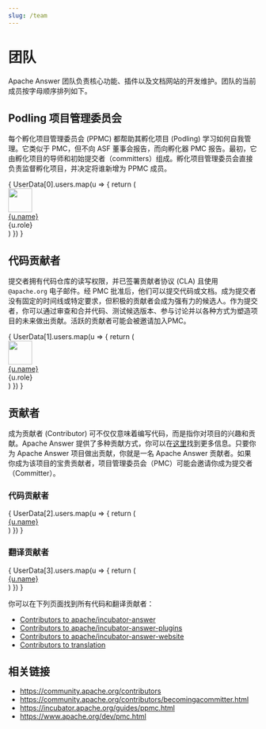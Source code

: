 ```yaml
---
slug: /team
---
```



# 团队

Apache Answer 团队负责核心功能、插件以及文档网站的开发维护。团队的当前成员按字母顺序排列如下。


## Podling 项目管理委员会

每个孵化项目管理委员会 (PPMC) 都帮助其孵化项目 (Podling) 学习如何自我管理。它类似于 PMC，但不向 ASF 董事会报告，而向孵化器 PMC 报告。最初，它由孵化项目的导师和初始提交者（committers）组成。孵化项目管理委员会直接负责监督孵化项目，并决定将谁新增为 PPMC 成员。


<div className="row">
  {
    UserData[0].users.map(u => {
      return (
        <div key={u.name} className="col-xl-3 col-lg-4 col-md-4 col-sm-6 col-12 d-flex mb-4">
            <img src={u.avatar} width="48" height="48" className="rounded me-2 lh-normal" />
            <div>
              <a href={u.github} target="_blank" className="d-block lh-base">{u.name}</a>
              <div className="fs-14 text-secondary">{u.role}</div>
            </div>
        </div>
      )
    })
  }
</div>

## 代码贡献者

提交者拥有代码仓库的读写权限，并已签署贡献者协议 (CLA) 且使用 `@apache.org` 电子邮件。经 PMC 批准后，他们可以提交代码或文档。成为提交者没有固定的时间线或特定要求，但积极的贡献者会成为强有力的候选人。作为提交者，你可以通过审查和合并代码、测试候选版本、参与讨论并以各种方式为塑造项目的未来做出贡献。活跃的贡献者可能会被邀请加入PMC。

<div className="row">
  {
    UserData[1].users.map(u => {
      return (
        <div key={u.name} className="col-xl-3 col-lg-4 col-md-4 col-sm-6 col-12 d-flex mb-4">
            <img src={u.avatar} width="48" height="48" className="rounded me-2 lh-normal" />
            <div>
              <a href={u.github} target="_blank" className="d-block lh-base">{u.name}</a>
              <div className="fs-14 text-secondary">{u.role}</div>
            </div>
        </div>
      )
    })
  }
</div>

## 贡献者

成为贡献者 (Contributor) 可不仅仅意味着编写代码，而是指你对项目的兴趣和贡献。Apache Answer 提供了多种贡献方式，你可以在[这里](/community/contributing)找到更多信息。只要你为 Apache Answer 项目做出贡献，你就是一名 Apache Answer 贡献者。如果你成为该项目的宝贵贡献者，项目管理委员会（PMC）可能会邀请你成为提交者（Committer）。

### 代码贡献者
<div className="row mb-3">
  {
    UserData[2].users.map(u => {
      return (
        <div key={u.name} className="col-xl-3 col-lg-4 col-md-4 col-sm-6 col-12 d-flex mb-1">
          <a href={u.github} target="_blank">{u.name}</a>
        </div>
      )
    })
  }
</div>

### 翻译贡献者

<div className="row mb-3">
  {
    UserData[3].users.map(u => {
      return (
        <div key={u.name} className="col-xl-3 col-lg-4 col-md-4 col-sm-6 col-12 d-flex mb-1">
          <a href={u.github} target="_blank">{u.name}</a>
        </div>
      )
    })
  }
</div>


你可以在下列页面找到所有代码和翻译贡献者：

- [Contributors to apache/incubator-answer](https://github.com/apache/incubator-answer/graphs/contributors)
- [Contributors to apache/incubator-answer-plugins](https://github.com/apache/incubator-answer-plugins/graphs/contributors)
- [Contributors to apache/incubator-answer-website](https://github.com/apache/incubator-answer-website/graphs/contributors)
- [Contributors to translation](https://crowdin.com/project/answer/reports/top-members)

## 相关链接

- https://community.apache.org/contributors
- https://community.apache.org/contributors/becomingacommitter.html
- https://incubator.apache.org/guides/ppmc.html
- https://www.apache.org/dev/pmc.html
